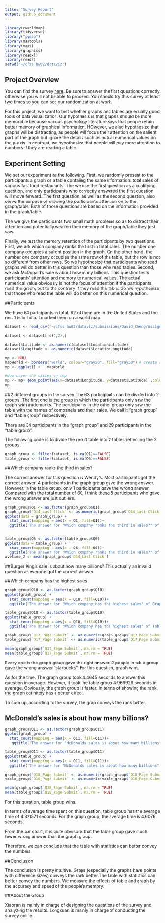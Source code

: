 ```yaml
---
title: "Survey Report"
output: github_document
---
```

```r
library(rworldmap)
library(tidyverse)
library("ggmap")
library(maptools)
library(maps)
library(graphics)
library(readxl)
library(readr)
setwd("~/cfss hw02/dataviz")
```

## Project Overview

You can find the survey [here](http://ssd.az1.qualtrics.com/jfe/form/SV_6DoZpmklORF0v4N). Be sure to answer the first questions correctly otherwise you will not be able to proceed. You should try this survey at least two times so you can see our randomization at work. 

For this project, we want to test whether graphs and tables are equally good tools of data visualization. Our hypothesis is that graphs should be more memorable because various psychology literature says that people retain better memory of graphical information. HOwever, we also hypothesize that graphs will be distracting, as people will focus their attention on the salient part of the graph but ignore the details such as actual numerical values on the y-axis. In contrast, we hypothesize that people will pay more attention to numbers if they are reading a table.  

## Experiment Setting

We set our experiment as the following. First, we randomly present to the participants a graph or a table contaiing the same information: total sales of various fast food restaurants. The we use the first question as a qualifying question, and only participants who correctly answered the first question will move forward. The first question, as well as the second question, also serve the purpose of drawing the participants attention on to the graph/table. Both of those questions are based on the information provided in the graph/table.

The we give the participants two small math problems so as to distract their attention and potentially weaken their memory of the graph/table they just saw. 

Finally, we test the memory retention of the participants by two questions. First, we ask which company ranks the first in total sales. The number one company occupies a salient position in the graph. On the other hand, the number one company occupies the same row of the table, but the row is not so different from other rows. So we hypothesize that participants who read graphs will do better in this question than those who read tables. Second, we ask McDonald's sale is about how many billions. This question tests participants' attention and memory to numerical values. The actual numerical value obviously is not the focus of attention if the participants read the graph, but to the contrary if they read the table. So we hypothesize that those who read the table will do better on this numerical question.  

##Participants

We have 63 partcipants in total. 62 of them are in the United States and the rest 1 is in India. I marked them on a world map.

```r
dataset <- read_csv("~/cfss hw02/dataviz/submissions/David_Cheng/Assignment 2/Visualization+Survey_April+28,+2017_13.37.csv")

dataset <- dataset[-c(1,2),]

dataset$Latitude <- as.numeric(dataset$LocationLatitude)
dataset$Longitude <- as.numeric(dataset$LocationLongitude)

mp <- NULL
mapWorld <- borders("world", colour="gray50", fill="gray50") # create a layer of borders
mp <- ggplot() +   mapWorld

#Now Layer the cities on top
mp <- mp+ geom_point(aes(x=dataset$Longitude, y=dataset$Latitude) ,color="red", size=0.05) 
mp
```

##2 different groups in the survey
The 63 participants can be divided into 2 groups. The first one is the group in which the participants only saw the graph with trademarks. The participants in the other group only saw the table with the names of companeis and their sales. We call it "graph group" and "table group" respectively.

There are 34 participants in the "graph group" and 29 participants in the "table group".

The following code is to divide the result table into 2 tables reflecting the 2 groups.

```r
graph_group <- filter(dataset, is.na(Q1)==FALSE)
table_group <- filter(dataset, is.na(Q6)==FALSE)
```

##Which company ranks the third in sales?

The correct answer for this question is Wendy's. Most participants got the correct answer. 4 participants in the graph group gave the wrong answer. However, in the table group, only 1 participants gave the wrong answer. Compared with the total number of 60, I think these 5 participants who gave the wrong answer are just outliers.

```r
graph_group$Q1 <- as.factor(graph_group$Q1)
graph_group$`Q14_Last Click` <- as.numeric(graph_group$`Q14_Last Click`)
ggplot(data = graph_group) + 
  stat_count(mapping = aes(x = Q1, fill=Q1))+
  ggtitle('The answer for "Which company ranks the third in sales?" of Graph Group')


table_group$Q6 <- as.factor(table_group$Q6)
ggplot(data = table_group) + 
  stat_count(mapping = aes(x = Q6, fill=Q6))+
  ggtitle('The answer for "Which company ranks the third in sales?" of Table Group')
avetime_2 <- mean(graph_group$`Q14_Last Click`)
```

##Burger King's sale is about how many billions?
This actually an invalid question as everone got the correct answer.

##Which company has the highest sales
```r
graph_group$Q10 <- as.factor(graph_group$Q10) 
ggplot(graph_group) + 
  stat_count(mapping = aes(x = Q10, fill=Q10))+
  ggtitle('The answer for "Which company has the highest sales" of Graph Group')

table_group$Q10 <- as.factor(table_group$Q10) 
ggplot(table_group) + 
  stat_count(mapping = aes(x = Q10, fill=Q10))+
  ggtitle('The answer for "Which company has the highest sales" of Table Group')

graph_group$`Q17_Page Submit` <- as.numeric(graph_group$`Q17_Page Submit`)
table_group$`Q17_Page Submit` <- as.numeric(table_group$`Q17_Page Submit`) 

mean(graph_group$`Q17_Page Submit`, na.rm = TRUE)
mean(table_group$`Q17_Page Submit`, na.rm = TRUE)
```

Every one in the graph group gave the right answer. 2 people in table group gave the wrong answer "starbucks". For this question, graph wins.

As for the time. The graph group took 4.4645 seconds to answer this question in average. However, it took the table group 4.966929 seconds in average. Obviously, the graph group is faster. In terms of showing the rank, the graph definitely has a better effect.

To sum up, according to the survey, the grap conveys the rank better.

## McDonald's sales is about how many billions?
```r
graph_group$Q11 <- as.factor(graph_group$Q11) 
ggplot(graph_group) + 
  stat_count(mapping = aes(x = Q11, fill=Q11))+
   ggtitle('The answer for "McDonalds sales is about how many billions" of graph Group')

table_group$Q11 <- as.factor(table_group$Q11) 
ggplot(table_group) + 
  stat_count(mapping = aes(x = Q11, fill=Q11))+
  ggtitle('The answer for "McDonalds sales is about how many billions" of Table Group')

graph_group$`Q18_Page Submit` <- as.numeric(graph_group$`Q18_Page Submit`)
table_group$`Q18_Page Submit` <- as.numeric(table_group$`Q18_Page Submit`) 

mean(graph_group$`Q18_Page Submit`, na.rm = TRUE)
mean(table_group$`Q18_Page Submit`, na.rm = TRUE)
```

For this question, table group wins.

In terms of average time spent on this question, table group has the average time of 4.321571 seconds. For the graph group, the average time is 4.6076 seconds. 

From the bar chart, it is quite obvisous that the table group gave much fewer wrong answer than the graph group. 

Therefore, we can conclude that the table with statistics can better convey the numbers.

##Conclusion

The conclusion is pretty intuitive. Graps (especially the graphs have points with difference sizes) conveys the rank better.The table with statistics can better convey the numbers. We measure the effects of table and graph by the accuracy and speed of the people's memory.

##About the Group

Xiaoran is mainly in charge of designing the questions of the survey and analyzing the results. Longxuan is mainly in charge of conducting the survey online. 
